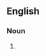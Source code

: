 ==English==
{{wikipedia|Area of Outstanding Natural Beauty}}

===Noun===
{{en-noun}}

# {{initialism of|[[area]] [[of]] [[outstanding]] [[natural]] [[beauty]]|lang=en}}